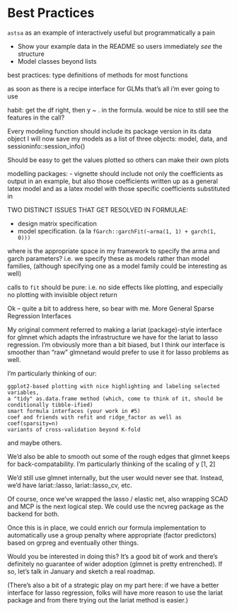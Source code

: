 # Best Practices

`astsa` as an example of interactively useful but programmatically a pain

- Show your example data in the README so users immediately *see* the structure
- Model classes beyond lists

best practices: type definitions of methods for most functions


as soon as there is a recipe interface for GLMs that's all i'm ever going to use

habit: get the df right, then y ~ . in the formula. would be nice to still see the features in the call?




Every modeling function should include its package version in its data object
I will now save my models as a list of three objects: model, data, and sessioninfo::session_info()


Should be easy to get the values plotted so others can make their own plots


modelling packages:
 - vignette should include not only the coefficients as output in an example, but also those coefficients written up as a general latex model and as a latex model with those specific coefficients substituted in
 
 
 
TWO DISTINCT ISSUES THAT GET RESOLVED IN FORMULAE:

- design matrix specification
- model specification. (a la `fGarch::garchFit(~arma(1, 1) + garch(1, 0)))`

where is the appropriate space in my framework to specify the arma and garch parameters? i.e. we specify these as models rather than model families, (although specifying one as a model family could be interesting as well)
 
 
calls to `fit` should be pure: i.e. no side effects like plotting, and especially no plotting with invisible object return
 
Ok -- quite a bit to address here, so bear with me.
More General Sparse Regression Interfaces

My original comment referred to making a lariat (package)-style interface for glmnet which adapts the infrastructure we have for the lariat to lasso regression. I'm obviously more than a bit biased, but I think our interface is smoother than "raw" glmnetand would prefer to use it for lasso problems as well.

I'm particularly thinking of our:

    ggplot2-based plotting with nice highlighting and labeling selected variables,
    a "tidy" as.data.frame method (which, come to think of it, should be conditionally tibble-ified)
    smart formula interfaces (your work in #5)
    coef and friends with refit and ridge_factor as well as coef(sparsity=n)
    variants of cross-validation beyond K-fold

and maybe others.

We'd also be able to smooth out some of the rough edges that glmnet keeps for back-compatability. I'm particularly thinking of the scaling of y [1, 2]

We'd still use glmnet internally, but the user would never see that. Instead, we'd have lariat::lasso, lariat::lasso_cv, etc.

Of course, once we've wrapped the lasso / elastic net, also wrapping SCAD and MCP is the next logical step. We could use the ncvreg package as the backend for both.

Once this is in place, we could enrich our formula implementation to automatically use a group penalty where appropriate (factor predictors) based on grpreg and eventually other things.

Would you be interested in doing this? It's a good bit of work and there's definitely no guarantee of wider adoption (glmnet is pretty entrenched). If so, let's talk in January and sketch a real roadmap.

(There's also a bit of a strategic play on my part here: if we have a better interface for lasso regression, folks will have more reason to use the lariat package and from there trying out the lariat method is easier.)




